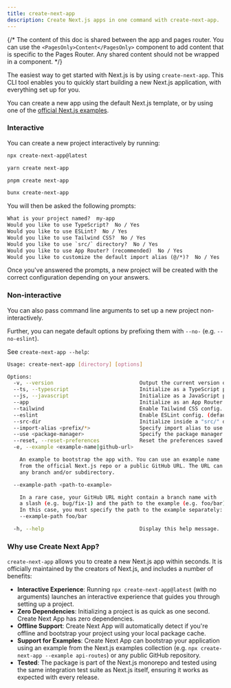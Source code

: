 ```yaml
---
title: create-next-app
description: Create Next.js apps in one command with create-next-app.
---
```


{/* The content of this doc is shared between the app and pages router. You can use the `<PagesOnly>Content</PagesOnly>` component to add content that is specific to the Pages Router. Any shared content should not be wrapped in a component. */}

The easiest way to get started with Next.js is by using `create-next-app`. This CLI tool enables you to quickly start building a new Next.js application, with everything set up for you.

You can create a new app using the default Next.js template, or by using one of the [official Next.js examples](https://github.com/vercel/next.js/tree/canary/examples).

### Interactive

You can create a new project interactively by running:

```bash filename="Terminal"
npx create-next-app@latest
```

```bash filename="Terminal"
yarn create next-app
```

```bash filename="Terminal"
pnpm create next-app
```

```bash filename="Terminal"
bunx create-next-app
```

You will then be asked the following prompts:

```txt filename="Terminal"
What is your project named?  my-app
Would you like to use TypeScript?  No / Yes
Would you like to use ESLint?  No / Yes
Would you like to use Tailwind CSS?  No / Yes
Would you like to use `src/` directory?  No / Yes
Would you like to use App Router? (recommended)  No / Yes
Would you like to customize the default import alias (@/*)?  No / Yes
```

Once you've answered the prompts, a new project will be created with the correct configuration depending on your answers.

### Non-interactive

You can also pass command line arguments to set up a new project non-interactively.

Further, you can negate default options by prefixing them with `--no-` (e.g. `--no-eslint`).

See `create-next-app --help`:

```bash filename="Terminal"
Usage: create-next-app [directory] [options]

Options:
  -v, --version                            Output the current version of create-next-app.
  --ts, --typescript                       Initialize as a TypeScript project. (default)
  --js, --javascript                       Initialize as a JavaScript project.
  --app                                    Initialize as an App Router project. (default)
  --tailwind                               Enable Tailwind CSS config. (default)
  --eslint                                 Enable ESLint config. (default)
  --src-dir                                Initialize inside a "src/" directory.
  --import-alias <prefix/*>                Specify import alias to use. (default: "@/*")
  --use <package-manager>                  Specify the package manager to use. (choices: "npm", "pnpm", "yarn", "bun")
  --reset, --reset-preferences             Reset the preferences saved for create-next-app.
  -e, --example <example-name|github-url>

    An example to bootstrap the app with. You can use an example name
    from the official Next.js repo or a public GitHub URL. The URL can use
    any branch and/or subdirectory.

  --example-path <path-to-example>

    In a rare case, your GitHub URL might contain a branch name with
    a slash (e.g. bug/fix-1) and the path to the example (e.g. foo/bar).
    In this case, you must specify the path to the example separately:
    --example-path foo/bar

  -h, --help                               Display this help message.
```

### Why use Create Next App?

`create-next-app` allows you to create a new Next.js app within seconds. It is officially maintained by the creators of Next.js, and includes a number of benefits:

- **Interactive Experience**: Running `npx create-next-app@latest` (with no arguments) launches an interactive experience that guides you through setting up a project.
- **Zero Dependencies**: Initializing a project is as quick as one second. Create Next App has zero dependencies.
- **Offline Support**: Create Next App will automatically detect if you're offline and bootstrap your project using your local package cache.
- **Support for Examples**: Create Next App can bootstrap your application using an example from the Next.js examples collection (e.g. `npx create-next-app --example api-routes`) or any public GitHub repository.
- **Tested**: The package is part of the Next.js monorepo and tested using the same integration test suite as Next.js itself, ensuring it works as expected with every release.
